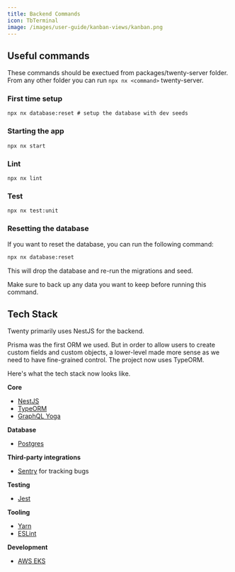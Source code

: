 ```yaml
---
title: Backend Commands
icon: TbTerminal
image: /images/user-guide/kanban-views/kanban.png
---
```


## Useful commands

These commands should be exectued from packages/twenty-server folder.
From any other folder you can run `npx nx <command>` twenty-server.

### First time setup

```
npx nx database:reset # setup the database with dev seeds
```

###  Starting the app

```
npx nx start
```

### Lint

```
npx nx lint
```

### Test

```
npx nx test:unit
```

### Resetting the database

If you want to reset the database, you can run the following command:

```bash
npx nx database:reset
```

<ArticleWarning>

This will drop the database and re-run the migrations and seed.

Make sure to back up any data you want to keep before running this command.

</ArticleWarning>

## Tech Stack

Twenty primarily uses NestJS for the backend. 

Prisma was the first ORM we used. But in order to allow users to create custom fields and custom objects, a lower-level made more sense as we need to have fine-grained control. The project now uses TypeORM. 

Here's what the tech stack now looks like. 


**Core**
- [NestJS](https://nestjs.com/)
- [TypeORM](https://typeorm.io/)
- [GraphQL Yoga](https://the-guild.dev/graphql/yoga-server)

**Database**
- [Postgres](https://www.postgresql.org/)

**Third-party integrations**
- [Sentry](https://sentry.io/welcome/) for tracking bugs

**Testing**
- [Jest](https://jestjs.io/)

**Tooling**
- [Yarn](https://yarnpkg.com/)
- [ESLint](https://eslint.org/)

**Development**
- [AWS EKS](https://aws.amazon.com/eks/) 